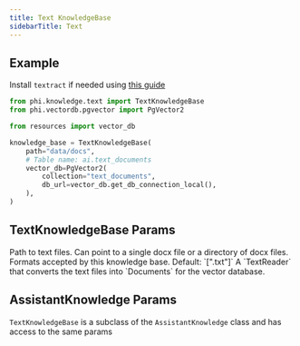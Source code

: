 ```yaml
---
title: Text KnowledgeBase
sidebarTitle: Text
---
```


## Example

<Note>

Install `textract` if needed using [this guide](/how-to/install)

</Note>

```python knowledge_base.py
from phi.knowledge.text import TextKnowledgeBase
from phi.vectordb.pgvector import PgVector2

from resources import vector_db

knowledge_base = TextKnowledgeBase(
    path="data/docs",
    # Table name: ai.text_documents
    vector_db=PgVector2(
        collection="text_documents",
        db_url=vector_db.get_db_connection_local(),
    ),
)
```

## TextKnowledgeBase Params

<ResponseField name="path" type="Union[str, Path]">
  Path to text files. Can point to a single docx file or a directory of docx
  files.
</ResponseField>
<ResponseField name="formats" type="List[str]">
  Formats accepted by this knowledge base. Default: `[".txt"]`
</ResponseField>
<ResponseField name="reader" type="TextReader">
  A `TextReader` that converts the text files into `Documents` for the vector
  database.
</ResponseField>

## AssistantKnowledge Params

`TextKnowledgeBase` is a subclass of the `AssistantKnowledge` class and has access to the same params

<Snippet file="kb-base-reference.mdx" />
